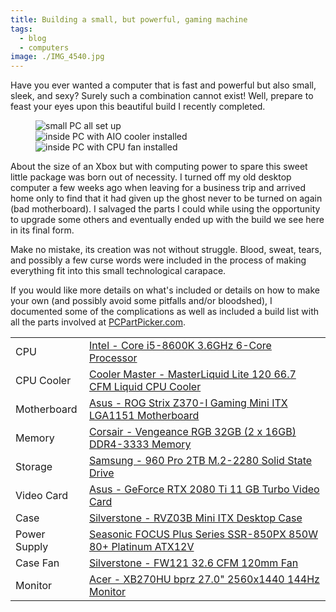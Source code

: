 ```yaml
---
title: Building a small, but powerful, gaming machine
tags:
  - blog
  - computers
image: ./IMG_4540.jpg
---
```



Have you ever wanted a computer that is fast and powerful but also small, sleek, and sexy? Surely such a combination
cannot exist! Well, prepare to feast your eyes upon this beautiful build I recently completed.

<LightboxGallery class={gallery} selector="img">
  <figure class="small right">
    <img src={image1.src} alt="small PC all set up" data-src={image1.src} />
    <div>
      <Image src={image2} alt="inside PC with AIO cooler installed" height={100} data-src={image2.src} />
      <Image src={image3} alt="inside PC with CPU fan installed" height={100} data-src={image3.src} />
    </div>
  </figure>
</LightboxGallery>

About the size of an Xbox but with computing power to spare this sweet little package was born out of necessity. I
turned off my old desktop computer a few weeks ago when leaving for a business trip and arrived home only to find that
it had given up the ghost never to be turned on again (bad motherboard). I salvaged the parts I could while using the
opportunity to upgrade some others and eventually ended up with the build we see here in its final form.

Make no mistake, its creation was not without struggle. Blood, sweat, tears, and possibly a few curse words were
included in the process of making everything fit into this small technological carapace.

If you would like more details on what's included or details on how to make your own (and possibly avoid some pitfalls
and/or bloodshed), I documented some of the complications as well as included a build list with all the parts involved
at [PCPartPicker.com](https://pcpartpicker.com/b/DV29TW).

<table class="table table-striped">
  <tbody>
    <tr>
      <td>CPU</td>
      <td>
        <a
          target="_blank"
          href="https://pcpartpicker.com/product/Mr2rxr/intel-core-i5-8600k-36ghz-6-core-processor-bx80684i58600k"
        >
          Intel - Core i5-8600K 3.6GHz 6-Core Processor
        </a>
      </td>
    </tr>
    <tr>
      <td>CPU Cooler</td>
      <td>
        <a
          target="_blank"
          href="https://pcpartpicker.com/product/TDdFf7/cooler-master-masterliquid-lite-120-667-cfm-liquid-cpu-cooler-mlw-d12m-a20pw-r1"
        >
          Cooler Master - MasterLiquid Lite 120 66.7 CFM Liquid CPU Cooler
        </a>
      </td>
    </tr>
    <tr>
      <td>Motherboard</td>
      <td>
        <a
          target="_blank"
          href="https://pcpartpicker.com/product/VRjWGX/asus-rog-strix-z370-i-gaming-mini-itx-lga1151-motherboard-strix-z370-i-gaming"
        >
          Asus - ROG Strix Z370-I Gaming Mini ITX LGA1151 Motherboard
        </a>
      </td>
    </tr>
    <tr>
      <td>Memory</td>
      <td>
        <a
          target="_blank"
          href="https://pcpartpicker.com/product/gWM323/corsair-vengeance-rgb-32gb-2-x-16gb-ddr4-3333-memory-cmr32gx4m2c3333c16"
        >
          Corsair - Vengeance RGB 32GB (2 x 16GB) DDR4-3333 Memory
        </a>
      </td>
    </tr>
    <tr>
      <td>Storage</td>
      <td>
        <a
          target="_blank"
          href="https://pcpartpicker.com/product/FcGj4D/samsung-960-pro-20tb-m2-2280-solid-state-drive-mz-v6p2t0bw"
        >
          Samsung - 960 Pro 2TB M.2-2280 Solid State Drive
        </a>
      </td>
    </tr>
    <tr>
      <td>Video Card</td>
      <td>
        <a
          target="_blank"
          href="https://pcpartpicker.com/product/vtqhP6/asus-geforce-rtx-2080-ti-11gb-turbo-video-card-turbo-rtx2080ti-11g"
        >
          Asus - GeForce RTX 2080 Ti 11 GB Turbo Video Card
        </a>
      </td>
    </tr>
    <tr>
      <td>Case</td>
      <td>
        <a
          target="_blank"
          href="https://pcpartpicker.com/product/RgVBD3/silverstone-rvz03b-mini-itx-desktop-case-rvz03b"
        >
          Silverstone - RVZ03B Mini ITX Desktop Case
        </a>
      </td>
    </tr>
    <tr>
      <td>Power Supply</td>
      <td>
        <a target="_blank" href="https://www.newegg.com/Product/Product.aspx?Item=N82E16817151190">
          Seasonic FOCUS Plus Series SSR-850PX 850W 80+ Platinum ATX12V
        </a>
      </td>
    </tr>
    <tr>
      <td>Case Fan</td>
      <td>
        <a target="_blank" href="https://pcpartpicker.com/product/4QzZxr/silverstone-case-fan-fw121">
          Silverstone - FW121 32.6 CFM 120mm Fan
        </a>
      </td>
    </tr>
    <tr>
      <td>Monitor</td>
      <td>
        <a target="_blank" href="https://pcpartpicker.com/product/rtJkcf/acer-monitor-xb270hubprz">
          Acer - XB270HU bprz 27.0" 2560x1440 144Hz Monitor
        </a>
      </td>
    </tr>
  </tbody>
</table>
